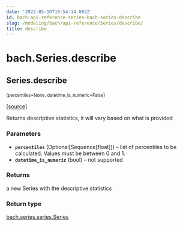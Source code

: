 ```yaml
---
date: '2022-05-10T18:54:14.082Z'
id: bach-api-reference-series-bach-series-describe
slug: /modeling/bach/api-reference/Series/describe/
title: describe
---
```


# bach.Series.describe

<div className="method">

## <span className="additional-name">Series.</span><span className="name">describe</span>

<small className="parameter-list">(<span className="parameter" id="percentiles">percentiles=None</span>, <span className="parameter" id="datetime_is_numeric">datetime_is_numeric=False</span></small>)


&#8203;<span className="view-source">[[source]](https://github.com/objectiv/objectiv-analytics/blob/main/bach/bach/series/series.py)</span>

<div className="content">

Returns descriptive statistics, it will vary based on what is provided


### Parameters

* **`percentiles`** (Optional[Sequence[float]]) – list of percentiles to be calculated. Values must be between 0 and 1.
* **`datetime_is_numeric`** (bool) – not supported



### Returns

a new Series with the descriptive statistics



### Return type

[bach.series.series.Series](/modeling/bach/api-reference/Series/index.mdx)



</div>


</div>
